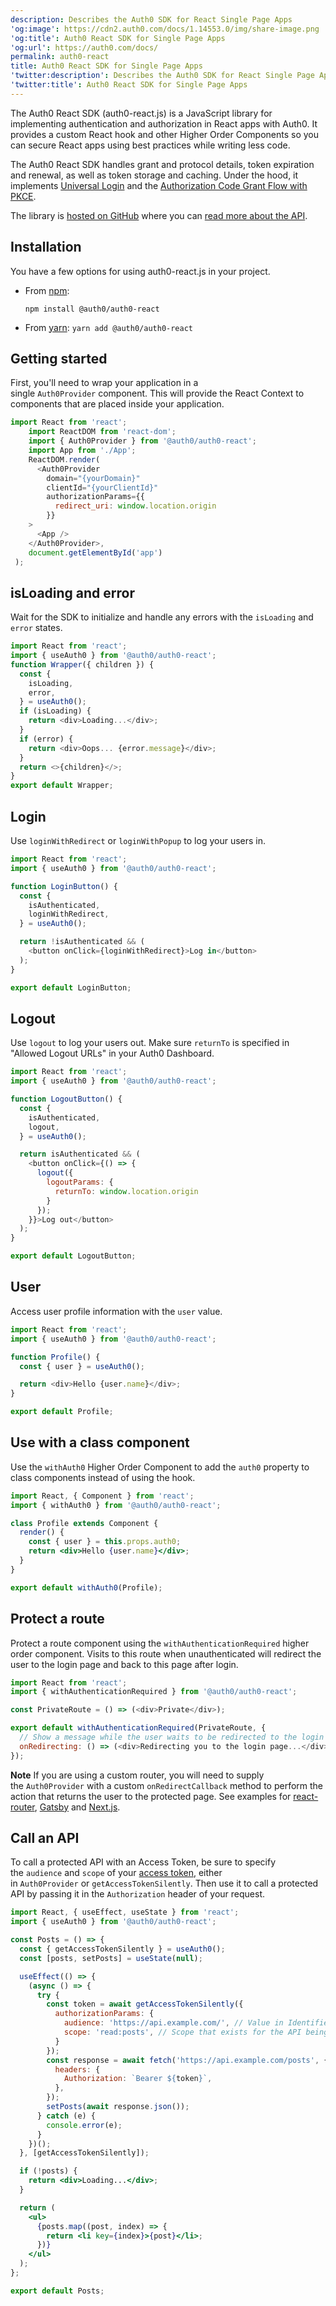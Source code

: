 ```yaml
---
description: Describes the Auth0 SDK for React Single Page Apps
'og:image': https://cdn2.auth0.com/docs/1.14553.0/img/share-image.png
'og:title': Auth0 React SDK for Single Page Apps
'og:url': https://auth0.com/docs/
permalink: auth0-react
title: Auth0 React SDK for Single Page Apps
'twitter:description': Describes the Auth0 SDK for React Single Page Apps
'twitter:title': Auth0 React SDK for Single Page Apps
---
```

The Auth0 React SDK (auth0-react.js) is a JavaScript library for implementing authentication and authorization in React apps with Auth0. It provides a custom React hook and other Higher Order Components so you can secure React apps using best practices while writing less code.

The Auth0 React SDK handles grant and protocol details, token expiration and renewal, as well as token storage and caching. Under the hood, it implements [Universal Login](/docs/authenticate/login/auth0-universal-login) and the [Authorization Code Grant Flow with PKCE](/docs/get-started/authentication-and-authorization-flow/authorization-code-flow-with-pkce).

The library is [hosted on GitHub](https://github.com/auth0/auth0-react) where you can [read more about the API](https://auth0.github.io/auth0-react/).

## Installation

You have a few options for using auth0-react.js in your project.

* From [npm](https://npmjs.org/):

  `npm install @auth0/auth0-react`
* From [yarn](https://yarnpkg.com/):
  `yarn add @auth0/auth0-react`

## Getting started

First, you'll need to wrap your application in a single `Auth0Provider` component. This will provide the React Context to components that are placed inside your application.

```js lines
import React from 'react';
    import ReactDOM from 'react-dom';
    import { Auth0Provider } from '@auth0/auth0-react';
    import App from './App';
    ReactDOM.render(
      <Auth0Provider
        domain="{yourDomain}"
        clientId="{yourClientId}"
        authorizationParams={{
          redirect_uri: window.location.origin
        }}
    >
      <App />
    </Auth0Provider>,
    document.getElementById('app')
 );
```

## isLoading and error

Wait for the SDK to initialize and handle any errors with the `isLoading` and `error` states.

```js lines
import React from 'react';
import { useAuth0 } from '@auth0/auth0-react';
function Wrapper({ children }) {
  const {
    isLoading,
    error,
  } = useAuth0();
  if (isLoading) {
    return <div>Loading...</div>;
  }
  if (error) {
    return <div>Oops... {error.message}</div>;
  }
  return <>{children}</>;
}
export default Wrapper;
```

## Login

Use `loginWithRedirect` or `loginWithPopup` to log your users in.

```js lines
import React from 'react';
import { useAuth0 } from '@auth0/auth0-react';

function LoginButton() {
  const {
    isAuthenticated,
    loginWithRedirect,
  } = useAuth0();

  return !isAuthenticated && (
    <button onClick={loginWithRedirect}>Log in</button>
  );
}

export default LoginButton;
```

## Logout

Use `logout` to log your users out. Make sure `returnTo` is specified in "Allowed Logout URLs" in your <Tooltip tip="Auth0 Dashboard: Auth0's main product to configure your services." cta="View Glossary" href="/docs/glossary?term=Auth0+Dashboard">Auth0 Dashboard</Tooltip>.

```js lines
import React from 'react';
import { useAuth0 } from '@auth0/auth0-react';

function LogoutButton() {
  const {
    isAuthenticated,
    logout,
  } = useAuth0();

  return isAuthenticated && (
    <button onClick={() => {
      logout({ 
        logoutParams: {
          returnTo: window.location.origin
        }
      });
    }}>Log out</button>
  );
}

export default LogoutButton;
```

## User

Access user profile information with the `user` value.

```js lines
import React from 'react';
import { useAuth0 } from '@auth0/auth0-react';

function Profile() {
  const { user } = useAuth0();

  return <div>Hello {user.name}</div>;
}

export default Profile;
```

## Use with a class component

Use the `withAuth0` Higher Order Component to add the `auth0` property to class components instead of using the hook.

```jsx lines
import React, { Component } from 'react';
import { withAuth0 } from '@auth0/auth0-react';

class Profile extends Component {
  render() {
    const { user } = this.props.auth0;
    return <div>Hello {user.name}</div>;
  }
}

export default withAuth0(Profile);
```

## Protect a route

Protect a route component using the `withAuthenticationRequired` higher order component. Visits to this route when unauthenticated will redirect the user to the login page and back to this page after login.

```js lines
import React from 'react';
import { withAuthenticationRequired } from '@auth0/auth0-react';

const PrivateRoute = () => (<div>Private</div>);

export default withAuthenticationRequired(PrivateRoute, {
  // Show a message while the user waits to be redirected to the login page.
  onRedirecting: () => (<div>Redirecting you to the login page...</div>)
});
```

**Note** If you are using a custom router, you will need to supply the `Auth0Provider` with a custom `onRedirectCallback` method to perform the action that returns the user to the protected page. See examples for [react-router](https://github.com/auth0/auth0-react/blob/master/EXAMPLES.md#1-protecting-a-route-in-a-react-router-dom-app), [Gatsby](https://github.com/auth0/auth0-react/blob/master/EXAMPLES.md#2-protecting-a-route-in-a-gatsby-app) and [Next.js](https://github.com/auth0/auth0-react/blob/master/EXAMPLES.md#3-protecting-a-route-in-a-nextjs-app-in-spa-mode).

## Call an API

To call a protected API with an <Tooltip tip="Access Token: Authorization credential, in the form of an opaque string or JWT, used to access an API." cta="View Glossary" href="/docs/glossary?term=Access+Token">Access Token</Tooltip>, be sure to specify the `audience` and `scope` of your [access token](/docs/secure/tokens/access-tokens/get-access-tokens), either in `Auth0Provider` or `getAccessTokenSilently`. Then use it to call a protected API by passing it in the `Authorization` header of your request.

```jsx lines expandable
import React, { useEffect, useState } from 'react';
import { useAuth0 } from '@auth0/auth0-react';

const Posts = () => {
  const { getAccessTokenSilently } = useAuth0();
  const [posts, setPosts] = useState(null);

  useEffect(() => {
    (async () => {
      try {
        const token = await getAccessTokenSilently({
          authorizationParams: {
            audience: 'https://api.example.com/', // Value in Identifier field for the API being called.
            scope: 'read:posts', // Scope that exists for the API being called. You can create these through the Auth0 Management API or through the Auth0 Dashboard in the Permissions view of your API.
          }
        });
        const response = await fetch('https://api.example.com/posts', {
          headers: {
            Authorization: `Bearer ${token}`,
          },
        });
        setPosts(await response.json());
      } catch (e) {
        console.error(e);
      }
    })();
  }, [getAccessTokenSilently]);

  if (!posts) {
    return <div>Loading...</div>;
  }

  return (
    <ul>
      {posts.map((post, index) => {
        return <li key={index}>{post}</li>;
      })}
    </ul>
  );
};

export default Posts;
```